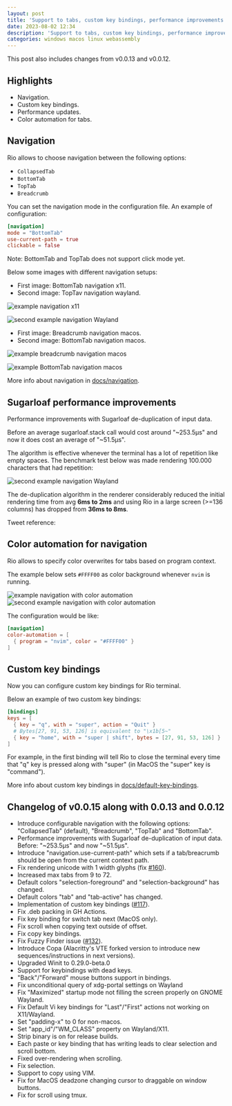 ```yaml
---
layout: post
title: 'Support to tabs, custom key bindings, performance improvements and other updates'
date: 2023-08-02 12:34
description: 'Support to tabs, custom key bindings, performance improvements, color automation for tabs, binary size optimization, bug fixes and other updates.'
categories: windows macos linux webassembly
---
```



This post also includes changes from v0.0.13 and v0.0.12.

## Highlights

- Navigation.
- Custom key bindings.
- Performance updates.
- Color automation for tabs.

## Navigation

Rio allows to choose navigation between the following options:

- `CollapsedTab`
- `BottomTab`
- `TopTab`
- `Breadcrumb`

You can set the navigation mode in the configuration file. An example of configuration:

```toml
[navigation]
mode = "BottomTab"
use-current-path = true
clickable = false
```

Note: BottomTab and TopTab does not support click mode yet.

Below some images with different navigation setups:

- First image: BottomTab navigation x11.
- Second image: TopTav navigation wayland.

![example navigation x11](/assets/posts/0.0.15/demo-navigation-x11.png)

![second example navigation Wayland](/assets/posts/0.0.15/demo-navigation-wayland.png)

- First image: Breadcrumb navigation macos.
- Second image: BottomTab navigation macos.

![example breadcrumb navigation macos](/assets/features/demo-breadcrumb.png)

![example BottomTab navigation macos](/assets/features/demo-bottom-tab.png)

More info about navigation in [docs/navigation](/docs/navigation/).

## Sugarloaf performance improvements

Performance improvements with Sugarloaf de-duplication of input data.

Before an average sugarloaf.stack call would cost around "~253.5µs" and now it does cost an average of "~51.5µs".

The algorithm is effective whenever the terminal has a lot of repetition like empty spaces. The benchmark test below was made rendering 100.000 characters that had repetition:

![second example navigation Wayland](/assets/posts/0.0.15/de-duplication-sugarloaf.jpg)

The de-duplication algorithm in the renderer considerably reduced the initial rendering time from avg **6ms to 2ms** and using Rio in a large screen (>=136 columns) has dropped from **36ms to 8ms**.

Tweet reference:

<Tweet id="1685612156773961728" />

## Color automation for navigation

Rio allows to specify color overwrites for tabs based on program context.

The example below sets `#FFFF00` as color background whenever `nvim` is running.

![example navigation with color automation](/assets/features/demo-colorized-navigation.png)
![second example navigation with color automation](/assets/features/demo-colorized-navigation-2.png)

The configuration would be like:

```toml
[navigation]
color-automation = [
  { program = "nvim", color = "#FFFF00" }
]
```

## Custom key bindings

Now you can configure custom key bindings for Rio terminal.

Below an example of two custom key bindings:

```toml
[bindings]
keys = [
  { key = "q", with = "super", action = "Quit" }
  # Bytes[27, 91, 53, 126] is equivalent to "\x1b[5~"
  { key = "home", with = "super | shift", bytes = [27, 91, 53, 126] }
]
```

For example, in the first binding will tell Rio to close the terminal every time that "q" key is pressed along with "super" (in MacOS the "super" key is "command").

More info about custom key bindings in [docs/default-key-bindings](/docs/default-key-bindings/).

## Changelog of v0.0.15 along with 0.0.13 and 0.0.12

- Introduce configurable navigation with the following options: "CollapsedTab" (default), "Breadcrumb", "TopTab" and "BottomTab".
- Performance improvements with Sugarloaf de-duplication of input data. Before: "~253.5µs" and now "~51.5µs".
- Introduce "navigation.use-current-path" which sets if a tab/breacrumb should be open from the current context path.
- Fix rendering unicode with 1 width glyphs (fix [#160](https://github.com/raphamorim/rio/issues/160)).
- Increased max tabs from 9 to 72.
- Default colors "selection-foreground" and "selection-background" has changed.
- Default colors "tab" and "tab-active" has changed.
- Implementation of custom key bindings ([#117](https://github.com/raphamorim/rio/issues/117)).
- Fix .deb packing in GH Actions.
- Fix key binding for switch tab next (MacOS only).
- Fix scroll when copying text outside of offset.
- Fix copy key bindings.
- Fix Fuzzy Finder issue ([#132](https://github.com/raphamorim/rio/issues/132)).
- Introduce Copa (Alacritty's VTE forked version to introduce new sequences/instructions in next versions).
- Upgraded Winit to 0.29.0-beta.0
- Support for keybindings with dead keys.
- "Back"/"Forward" mouse buttons support in bindings.
- Fix unconditional query of xdg-portal settings on Wayland
- Fix "Maximized" startup mode not filling the screen properly on GNOME Wayland.
- Fix Default Vi key bindings for "Last"/"First" actions not working on X11/Wayland.
- Set "padding-x" to 0 for non-macos.
- Set "app_id"/"WM_CLASS" property on Wayland/X11.
- Strip binary is on for release builds.
- Each paste or key binding that has writing leads to clear selection and scroll bottom.
- Fixed over-rendering when scrolling.
- Fix selection.
- Support to copy using VIM.
- Fix for MacOS deadzone changing cursor to draggable on window buttons.
- Fix for scroll using tmux.
